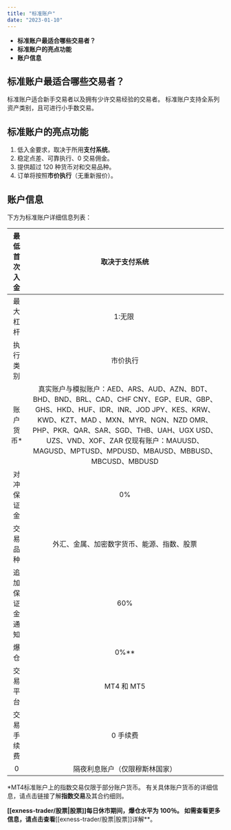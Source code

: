 ```yaml
---
title: "标准账户"
date: "2023-01-10"
---
```


<Ads></Ads> 

- **标准账户最适合哪些交易者？**
- **标准账户的亮点功能**
- **账户信息**

## 标准账户最适合哪些交易者？

标准账户适合新手交易者以及拥有少许交易经验的交易者。 标准账户支持全系列资产类别，且可进行小手数交易。

## 标准账户的亮点功能

1. 低入金要求，取决于所用**支付系统**。
2. 稳定点差、可靠执行、0 交易佣金。
3. 提供超过 120 种货币对和交易品种。
4. 订单将按照**市价执行**（无重新报价）。

## 账户信息

下方为标准账户详细信息列表：

| 最低首次入金| 取决于支付系统|
|:--------:|:---------:|
| 最大杠杆| 1:无限&nbsp;|
| 执行类别| 市价执行|
| 账户货币* | 真实账户与模拟账户：AED、ARS、AUD、AZN、BDT、BHD、BND、BRL、CAD、CHF CNY、EGP、EUR、GBP、GHS、HKD、HUF、IDR、INR、JOD JPY、KES、KRW、KWD、KZT、MAD 、MXN、MYR、NGN、NZD OMR、PHP、PKR、QAR、SAR、SGD、THB、UAH、UGX USD、UZS、VND、XOF、ZAR&nbsp;仅现有账户：MAUUSD、MAGUSD、MPTUSD、MPDUSD、MBAUSD、MBBUSD、MBCUSD、MBDUSD |
| 对冲保证金 | 0%|
| 交易品种| 外汇、金属、加密数字货币、能源、指数、股票|
| 追加保证金通知| 60% |
| 爆仓  | 0%**|
| 交易平台| MT4 和 MT5 |
| 交易手续费 | 0 手续费|
| 0 | 隔夜利息账户（仅限穆斯林国家） | 支持|


*MT4标准账户上的指数交易仅限于部分账户货币。 有关具体账户货币的详细信息，请点击链接了解**指数交易**及其合约细则。

**[[exness-trader/股票|股票]]**每日休市**期间，爆仓水平为 100％。 如需查看更多信息，请点击查看**[[exness-trader/股票|股票]]详解**。
